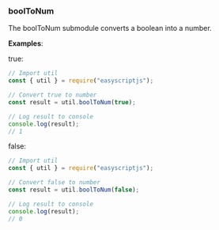 ### boolToNum
The boolToNum submodule converts a boolean into a number.

**Examples**:

true:

```js
// Import util
const { util } = require("easyscriptjs");

// Convert true to number
const result = util.boolToNum(true);

// Log result to console
console.log(result);
// 1
```

false:

```js
// Import util
const { util } = require("easyscriptjs");

// Convert false to number
const result = util.boolToNum(false);

// Log result to console
console.log(result);
// 0
```
